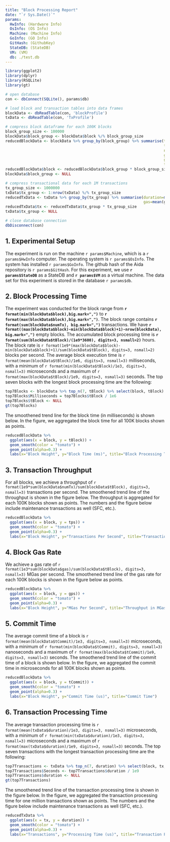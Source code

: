```yaml
---
title: "Block Processing Report"
date: "`r Sys.Date()`"
params:
  HwInfo: (Hardware Info)
  OsInfo: (OS Info)
  Machine: (Machine Info)
  GoInfo: (GO Info)
  GitHash: (GithubKey)
  StateDB: (StateDB)
  VM: (VM)
  db: ./test.db
---
```


```r
library(ggplot2)
library(dplyr)
library(RSQLite)
library(gt)

# open database
con <- dbConnect(SQLite(), params$db)

# load block and transaction tables into data frames
blockData <- dbReadTable(con, 'blockProfile')
txData <- dbReadTable(con, 'TxProfile')

# compress block dataframe for each 100K blocks
block_group_size <- 100000
blockData$block_group <- blockData$block %/% block_group_size
reducedBlockData <- blockData %>% group_by(block_group) %>% summarise(tBlock=mean(tBlock)/1e6,             # block time in ms
                                                                      tCommit=mean(tCommit)/1e3,           # commit time in us
                                                                      numTx=mean(numTx),                   # average number of transactions
                                                                      gasBlock=mean(gasBlock)/1e6,         # in MGas
                                                                      gps=sum(gasBlock)/(sum(tBlock)/1e3), # gas rate in MGas/s
                                                                      tps=sum(numTx)/(sum(tBlock)/1e9))    # transactions per second
reducedBlockData$block <- reducedBlockData$block_group * block_group_size
blockData$block_group <- NULL

# compress transactional data for each 1M transactions
tx_group_size <- 1000000
txData$tx_group <- 1:nrow(txData) %/% tx_group_size
reducedTxData <- txData %>% group_by(tx_group) %>% summarise(duration=mean(duration)/1e3,  # duration in us
                                                             gas=mean(gas)/1e3)            # gas in KGas
reducedTxData$tx <- reducedTxData$tx_group * tx_group_size
txData$tx_group <- NULL

# close database connection
dbDisconnect(con)
```

## 1. Experimental Setup
The experiment is run on the machine `r params$Machine`, which is a `r params$HwInfo` computer.
The operating system is `r params$OsInfo`.
The system has installed `r params$GoInfo`.
The github hash of the Aida repository is `r params$GitHash`.
For this experiment, we use **`r params$StateDB`** as a StateDB and **`r params$VM`** as a virtual machine.
The data set for this experiment is stored in the database `r params$db`.

## 2. Block Processing Time

The experiment was conducted for the block range from **`r format(min(blockData$block),big.mark=",")`**  to **`r format(max(blockData$block),big.mark=",")`**.
The block range contains **`r format(sum(blockData$numTx), big.mark=",")`** transactions.
We have **`r format((max(blockData$block)-min(blockData$block)+1)-nrow(blockData), big.mark=",")`** empty blocks.
The accumulated block processing time is **`r format(sum(blockData$tBlock)/(1e9*3600), digits=3, nsmall=2)`** hours.
The block rate is `r format(1e9*(max(blockData$block)-min(blockData$block)+1)/sum(blockData$tBlock), digits=3, nsmall=2)` blocks per second.
The average block execution time is `r format(mean(blockData$tBlock)/1e6, digits=3, nsmall=3)` milliseconds, with a minimum of `r format(min(blockData$tBlock)/1e3, digits=3, nsmall=3)` microseconds and a maximum of `r format(max(blockData$tBlock)/1e9, digits=3, nsmall=3)` seconds.
The top seven blocks with the longest block processing time are the following:

```r
top7Blocks <- blockData %>% top_n(7, tBlock) %>% select(block, tBlock) %>% arrange(desc(tBlock)) %>% rename(Block = block)
top7Blocks$Milliseconds = top7Blocks$tBlock / 1e6
top7Blocks$tBlock <- NULL
gt(top7Blocks)
```

The smoothened trend line for the block time (in milliseconds) is shown below. In the figure, we aggregated the block time for all 100K blocks shown as points.

```r
reducedBlockData %>%
  ggplot(aes(x = block, y = tBlock)) +
  geom_smooth(color = "tomato") +
  geom_point(alpha=0.3) +
  labs(x="Block Height", y="Block Time (ms)", title="Block Processing Time")
```

## 3. Transaction Throughput

For all blocks, we achieve a throughput of `r format(1e9*sum(blockData$numTx)/sum(blockData$tBlock), digits=3, nsmall=3)` transactions per second.
The smoothened trend line of the throughput is shown in the figure below. The throughput is aggregated for each 100K blocks shown as points.
The numbers and the figure below include maintenance transactions as well (SFC, etc.).

```r
reducedBlockData %>%
  ggplot(aes(x = block, y = tps)) +
  geom_smooth(color = "tomato") +
  geom_point(alpha=0.3) +
  labs(x="Block Height", y="Transactions Per Second", title="Transactions per Second")
```

## 4. Block Gas Rate

We achieve a gas rate of `r format(1e3*sum(blockData$gas)/sum(blockData$tBlock), digits=3, nsmall=3)` MGas per second.
The smoothened trend line of the gas rate for each 100K blocks is shown in the figure below as points.

```r
reducedBlockData %>%
  ggplot(aes(x = block, y = gps)) +
  geom_smooth(color = "tomato") +
  geom_point(alpha=0.3) +
  labs(x="Block Height", y="MGas Per Second", title="Throughput in MGas per Second")
```

## 5. Commit Time

The average commit time of a block is `r format(mean(blockData$tCommit)/1e3, digits=3, nsmall=3)` microseconds, with a minimum of `r format(min(blockData$tCommit), digits=3, nsmall=3)` nanoseconds and a maximum of `r format(max(blockData$tCommit)/1e9, digits=3, nsmall=3)` seconds.
The smoothened trend line of the commit time of a block is shown below. In the figure, we aggregated the commit time in microseconds for all 100K blocks shown as points.

```r
reducedBlockData %>%
  ggplot(aes(x = block, y = tCommit)) +
  geom_smooth(color = "tomato") +
  geom_point(alpha=0.3) +
  labs(x="Block Height", y="Commit Time (us)", title="Commit Time")
```

## 6. Transaction Processing Time

The average transaction processing time is `r format(mean(txData$duration)/1e3, digits=3, nsmall=3)` microseconds, with a minimum of `r format(min(txData$duration)/1e3, digits=3, nsmall=3)` microseconds and a maximum of `r format(max(txData$duration)/1e9, digits=3, nsmall=3)` seconds.
The top seven transactions with the longest transaction processing time are the following:
```r
top7Transactions <- txData %>% top_n(7, duration) %>% select(block, tx, duration) %>% arrange(desc(duration)) %>% rename(Block = block, Transaction = tx)
top7Transactions$Seconds <- top7Transactions$duration / 1e9
top7Transactions$duration <- NULL
gt(top7Transactions)
```
The smoothened trend line of the transaction processing time is shown in the figure below. In the figure, we aggregated the transaction processing time for one million transactions shown as points.
The numbers and the figure below include maintenance transactions as well (SFC, etc.).

```r
reducedTxData %>%
  ggplot(aes(x = tx, y = duration)) +
  geom_smooth(color = "tomato") +
  geom_point(alpha=0.3) +
  labs(x="Transactions", y="Processing Time (us)", title="Transaction Processing Time")
```

